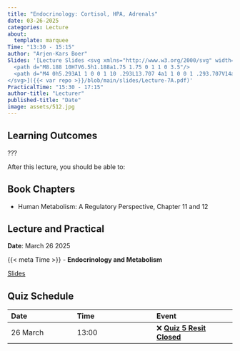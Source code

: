 ```yaml
---
title: "Endocrinology: Cortisol, HPA, Adrenals"
date: 03-26-2025
categories: Lecture
about:
  template: marquee
Time: "13:30 - 15:15"
author: "Arjen-Kars Boer"
Slides: '[Lecture Slides <svg xmlns="http://www.w3.org/2000/svg" width="16" height="16" fill="currentColor" class="bi bi-file-earmark-ppt-fill" viewBox="0 0 16 16">
  <path d="M8.188 10H7V6.5h1.188a1.75 1.75 0 1 1 0 3.5"/>
  <path d="M4 0h5.293A1 1 0 0 1 10 .293L13.707 4a1 1 0 0 1 .293.707V14a2 2 0 0 1-2 2H4a2 2 0 0 1-2-2V2a2 2 0 0 1 2-2m5.5 1.5v2a1 1 0 0 0 1 1h2zM7 5.5a1 1 0 0 0-1 1V13a.5.5 0 0 0 1 0v-2h1.188a2.75 2.75 0 0 0 0-5.5z"/>
</svg>]({{< var repo >}}/blob/main/slides/Lecture-7A.pdf)'
PracticalTime: "15:30 - 17:15"
author-title: "Lecturer"
published-title: "Date"
image: assets/512.jpg
---
```


## Learning Outcomes

::: {.callout-important title="Principal Learning Outcome 1"}
???
:::

After this lecture, you should be able to:


## Book Chapters

- Human Metabolism: A Regulatory Perspective, Chapter 11 and 12

## Lecture and Practical
**Date**: March 26 2025

::: slide-deck
{{< meta Time >}} - **Endocrinology and Metabolism**

::: slides
[Slides]({{< var repository >}}/blob/main/8bm050/slides/Lecture-7A.pdf)
:::
:::

## Quiz Schedule

|Date | Time  | Event |
|:----|:-----|:-----|
26 March | 13:00 |  ❌ [**Quiz 5 Resit Closed**](https://canvas.tue.nl) |